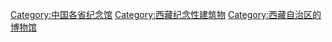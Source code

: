 [[Category:中国各省纪念馆|Category:中国各省纪念馆]]
[[Category:西藏纪念性建筑物|Category:西藏纪念性建筑物]]
[[Category:西藏自治区的博物馆|Category:西藏自治区的博物馆]]